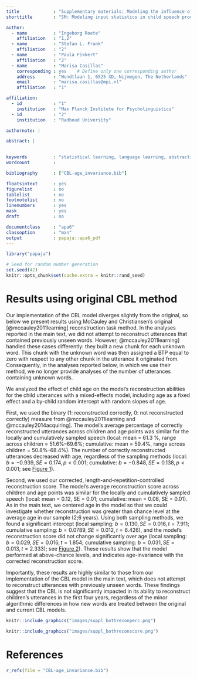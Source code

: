 ```yaml
---
title             : "Supplementary materials: Modeling the influence of language input statistics on children's speech production"
shorttitle        : "SM: Modeling input statistics in child speech productions"

author: 
  - name          : "Ingeborg Roete"
    affiliation   : "1,2"
  - name          : "Stefan L. Frank"
    affiliation   : "2"
  - name          : "Paula Fikkert"
    affiliation   : "2"
  - name          : "Marisa Casillas"
    corresponding : yes    # Define only one corresponding author
    address       : "Wundtlaan 1, 6525 XD, Nijmegen, The Netherlands"
    email         : "marisa.casillas@mpi.nl"
    affiliation   : "1"

affiliation:
  - id            : "1"
    institution   : "Max Planck Institute for Psycholinguistics"
  - id            : "2"
    institution   : "Radboud University"

authornote: |

abstract: |

  
keywords          : "statistical learning, language learning, abstraction, developmental trajectory, age-invariance, CHILDES, children"
wordcount         : 

bibliography      : ["CBL-age_invariance.bib"]

floatsintext      : yes
figurelist        : no
tablelist         : no
footnotelist      : no
linenumbers       : yes
mask              : yes
draft             : no

documentclass     : "apa6"
classoption       : "man"
output            : papaja::apa6_pdf
---
```


```r
library("papaja")
```

```r
# Seed for random number generation
set.seed(42)
knitr::opts_chunk$set(cache.extra = knitr::rand_seed)
```



# Results using original CBL method

Our implementation of the CBL model diverges slightly from the original, so below we present results using McCauley and Christiansen's original [@mccauley2011learning] reconstruction task method. In the analyses reported in the main text, we did not attempt to reconstruct utterances that contained previously unseen words. However, @mccauley2011learning] handled these cases differently: they built a new chunk for each unknown word. This chunk with the unknown word was then assigned a BTP equal to zero with respect to any other chunk in the utterance it originated from. Consequently, in the analyses reported below, in which we use their method, we no longer provide analyses of the number of utterances containing unknown words.

We analyzed the effect of child age on the model's reconstruction abilities for the child utterances with a mixed-effects model, including age as a fixed effect and a by-child random intercept with random slopes of age. 

First, we used the binary (1: reconstructed correctly, 0: not reconstructed correctly) measure from @mccauley2011learning and @mccauley2014acquiring]. The model's average percentage of correctly reconstructed utterances across children and age points was similar for the locally and cumulatively sampled speech (local: mean = 61.3 %, range across children = 51.6%--69.6%; cumulative: mean = 59.4%, range across children = 50.8%--68.4%). The number of correctly reconstructed utterances decreased with age, regardless of the sampling methods (local: $b = -0.939, SE = 0.174, p < 0.001$; cumulative: $b = -0.848, SE = 0.138, p < 0.001$; see [Figure 1](#smfig1)).

Second, we used our corrected, length-and-repetition-controlled reconstruction score. The model's average reconstruction score across children and age points was similar for the locally and cumulatively sampled speech (local: mean = 0.12, SE = 0.01; cumulative: mean = 0.08, SE = 0.01). As in the main text, we centered age in the model so that we could investigate whether reconstruction was greater than chance level at the average age in our sample (2;6 years). Using both sampling methods, we found a significant intercept (local sampling: $b = 0.130, SE = 0.016, t = 7.911$; cumulative sampling: $b = 0.0789, SE = 0.012, t = 6.426$), and the model's reconstruction score did not change significantly over age (local sampling: $b = 0.029, SE = 0.016, t = 1.854$; cumulative sampling: $b = 0.031, SE = 0.013, t = 2.333$); see [Figure 2](#smfig2)). These results show that the model performed at above-chance levels, and indicates age-invariance with the corrected reconstruction score.

Importantly, these results are highly similar to those from our implementation of the CBL model in the main text, which does not attempt to reconstruct utterances with previously unseen words. These findings suggest that the CBL is not significantly impacted in its ability to reconstruct children's utterances in the first four years, regardless of the minor algorithmic differences in how new words are treated between the original and current CBL models.

``` r
knitr::include_graphics("images/suppl_bothreconperc.png")
```


``` r
knitr::include_graphics("images/suppl_bothreconscore.png")
```

\newpage

# References
```r
r_refs(file = "CBL-age_invariance.bib")
```

\begingroup
\setlength{\parindent}{-0.5in}
\setlength{\leftskip}{0.5in}

<div id = "refs"></div>
\endgroup
